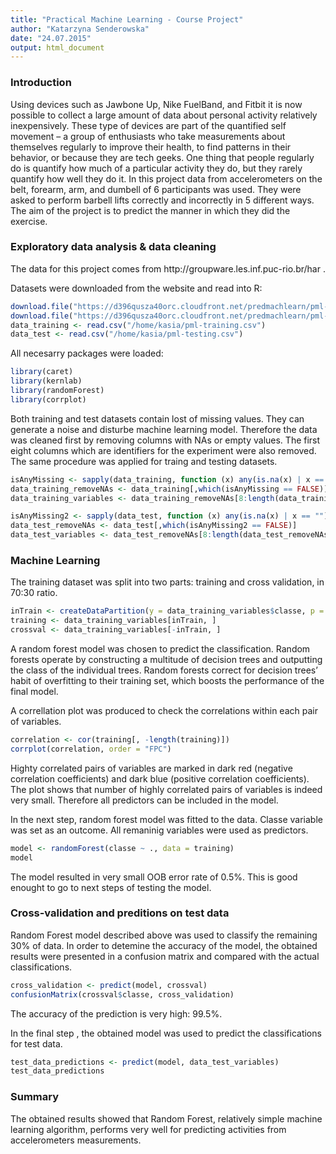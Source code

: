 ```yaml
---
title: "Practical Machine Learning - Course Project"
author: "Katarzyna Senderowska"
date: "24.07.2015"
output: html_document
---
```



### Introduction

Using devices such as Jawbone Up, Nike FuelBand, and Fitbit it is now possible to collect a large amount of data about personal activity relatively inexpensively. These type of devices are part of the quantified self movement – a group of enthusiasts who take measurements about themselves regularly to improve their health, to find patterns in their behavior, or because they are tech geeks. One thing that people regularly do is quantify how much of a particular activity they do, but they rarely quantify how well they do it. In this project data from accelerometers on the belt, forearm, arm, and dumbell of 6 participants was used. They were asked to perform barbell lifts correctly and incorrectly in 5 different ways. The aim of the project is to predict the manner in which they did the exercise. 

### Exploratory data analysis & data cleaning

The data for this project comes from http://groupware.les.inf.puc-rio.br/har .

Datasets were downloaded from the website and read into R:
```r
download.file("https://d396qusza40orc.cloudfront.net/predmachlearn/pml-training.csv", destfile = "/home/kasia/pml-training.csv", method='curl')
download.file("https://d396qusza40orc.cloudfront.net/predmachlearn/pml-testing.csv", destfile = "/home/kasia/pml-testing.csv", method='curl')
data_training <- read.csv("/home/kasia/pml-training.csv")
data_test <- read.csv("/home/kasia/pml-testing.csv")
```

All necesarry packages were loaded:
```r
library(caret)
library(kernlab)
library(randomForest)
library(corrplot)
```

Both training and test datasets contain lost of missing values. They can generate a noise and disturbe machine learning model. Therefore the data was cleaned first by removing columns with NAs or empty values. 
The first eight columns which are identifiers for the experiment were also removed. The same procedure was applied for traing and testing datasets.

```r
isAnyMissing <- sapply(data_training, function (x) any(is.na(x) | x == ""))
data_training_removeNAs <- data_training[,which(isAnyMissing == FALSE)]
data_training_variables <- data_training_removeNAs[8:length(data_training_removeNAs)]

isAnyMissing2 <- sapply(data_test, function (x) any(is.na(x) | x == ""))
data_test_removeNAs <- data_test[,which(isAnyMissing2 == FALSE)]
data_test_variables <- data_test_removeNAs[8:length(data_test_removeNAs)]
```

### Machine Learning

The training dataset was split into two parts: training and cross validation, in 70:30 ratio.

```r
inTrain <- createDataPartition(y = data_training_variables$classe, p = 0.7, list = FALSE)
training <- data_training_variables[inTrain, ]
crossval <- data_training_variables[-inTrain, ]
```

A random forest model was chosen to predict the classification. Random forests operate by constructing a multitude of decision trees and outputting the class of the individual trees. Random forests correct for decision trees' habit of overfitting to their training set, which  boosts the performance of the final model.

A correllation plot was produced to check the correlations within each pair of variables.

```r
correlation <- cor(training[, -length(training)])
corrplot(correlation, order = "FPC")
```

Highty correlated pairs of variables are marked in dark red (negative correlation coefficients) and dark blue (positive correlation coefficients). The plot shows that number of highly correlated pairs of variables is indeed very small. Therefore all predictors can be included in the model.

In the next step, random forest model was fitted to the data. Classe variable was set as an outcome. All remaninig variables were used as predictors.

```r
model <- randomForest(classe ~ ., data = training)
model
```

The model resulted in very small OOB error rate of 0.5%. This is good enought to go to next steps of testing the model.

### Cross-validation and preditions on test data

Random Forest model described above was used to classify the remaining 30% of data. In order to detemine the accuracy of the model, the obtained results were presented  in a confusion matrix and compared with the actual classifications.

```r
cross_validation <- predict(model, crossval)
confusionMatrix(crossval$classe, cross_validation)
```

The accuracy of the prediction is very high: 99.5%. 

In the final step , the obtained model was used to predict the classifications for test data.

```r
test_data_predictions <- predict(model, data_test_variables)
test_data_predictions
```

### Summary

The obtained results showed that Random Forest, relatively simple machine learning algorithm, performs very well for predicting activities from accelerometers measurements.
